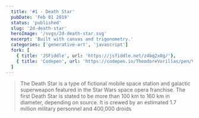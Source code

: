```yaml
---
  title: '#1 - Death Star'
  pubDate: 'Feb 01 2019'
  status: 'published'
  slug: '2d-death-star'
  heroImage: '/svgs/2d-death-star.svg'
  excerpt: 'Built with canvas and trigonometry.'
  categories: ['generative-art', 'javascript']
  fork: [
    { title: 'JSFiddle', url: 'https://jsfiddle.net/z4bq2x0g/'},
    { title: 'Codepen', url: 'https://codepen.io/TheodoreVorillas/pen/VgbzGJ'},
  ]
---
```




>The Death Star is a type of fictional mobile space station and galactic superweapon featured in the Star Wars space opera franchise. The first Death Star is stated to be more than 100 km to 160 km in diameter, depending on source. It is crewed by an estimated 1.7 million military personnel and 400,000 droids
